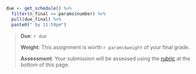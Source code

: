 ```r
due <- get_schedule() %>%
  filter(n_final == params$number) %>%
  pull(due_final) %>%
  paste0(" by 11:59pm")
```

> **Due**: `r due`
>
> **Weight**: This assignment is worth `r params$weight` of your final grade.
>
> **Assessment**: Your submission will be assessed using the [rubric](#grading-rubric) at the bottom of this page.
